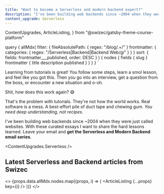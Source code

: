 ```yaml
---
title: "Want to become a Serverless and modern backend expert?"
description: "I've been building web backends since ~2004 when they were just called websites. With these curated essays I want to share the hard lessons learned."
content_upgrade: Serverless
---
```


  ContentUpgrades,
  ArticleListing,
} from "@swizec/gatsby-theme-course-platform"

  query {
    allMdx(
      filter: {
        fileAbsolutePath: { regex: "/blog/.+/" }
        frontmatter: {
            categories: { regex: "/Serverless|Backend|Backend Web/gi" }
        }
      }
      sort: { fields: frontmatter___published, order: DESC }
    ) {
      nodes {
        fields {
          slug
        }
        frontmatter {
            title
            description
            published
        }
      }
    }
  }
`

Learning from tutorials is great! You follow some steps, learn a smol lesson, and feel like you got this. Then you go into an interview, get a question from the boss, or encounter a new situation and o-oh.

Shit, how does this work again? 😅

That's the problem with tutorials. They're not how the world works. Real software is a mess. A best-effort pile of duct tape and chewing gum. _You need deep understanding, not recipes_.

I've been building web backends since ~2004 when they were just called websites. With these curated essays I want to share the hard lessons learned. Leave your email and **get the Serverless and Modern Backend email series**.

<ContentUpgrades.Serverless />

## Latest Serverless and Backend articles from Swizec

<>
  {props.data.allMdx.nodes.map((props, i) => (
    <ArticleListing {...props} key={i} />
  ))}
</>
